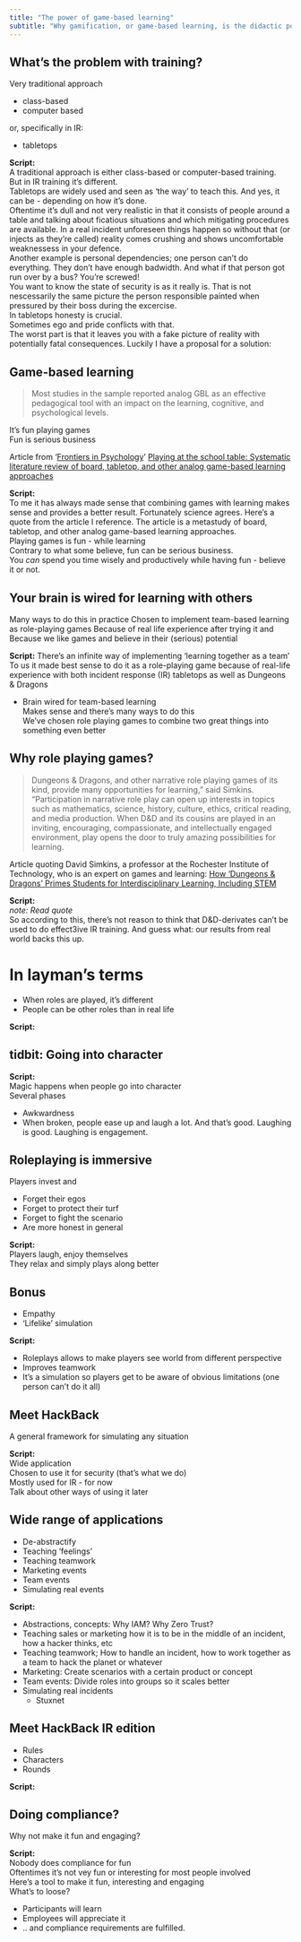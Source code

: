 ```yaml
---
title: "The power of game-based learning"
subtitle: "Why gamification, or game-based learning, is the didactic power tool you didn't know you need."
---
```


## What's the problem with training?
Very traditional approach

- class-based
- computer based

or, specifically in IR:

- tabletops

::: {.notes}
**Script:**  
A traditional approach is either class-based or computer-based training.  
But in IR training it's different.    
Tabletops are widely used and seen as 'the way' to teach this. And yes, it can be - depending on how it's done.  
Oftentime it's dull and not very realistic in that it consists of people around a table and talking about ficatious situations and which mitigating procedures are available.
In a real incident unforeseen things happen so without that (or injects as they're called) reality comes crushing and shows uncomfortable weaknessess in your defence.  
Another example is personal dependencies; one person can't do everything. They don't have enough badwidth. And what if that person got run over by a bus? You're screwed!   
You want to know the state of security is as it really is. That is not nescessarily the same picture the person responsible painted when pressured by their boss during the excercise.  
In tabletops honesty is crucial.  
Sometimes ego and pride conflicts with that.  
The worst part is that it leaves you with a fake picture of reality with potentially fatal consequences.
Luckily I have a proposal for a solution:  
:::

## Game-based learning
> Most studies in the sample reported analog GBL as an effective pedagogical tool with an impact on the learning, cognitive, and psychological levels.

It's fun playing games  
Fun is serious business  

::: aside
Article from '[Frontiers in Psychology](https://www.frontiersin.org/)' [Playing at the school table: Systematic literature review of board, tabletop, and other analog game-based learning approaches](https://www.frontiersin.org/articles/10.3389/fpsyg.2023.1160591/full)
:::

::: {.notes}
**Script:**  
To me it has always made sense that combining games with learning makes sense and provides a better result. Fortunately science agrees. Here's a quote from the article I reference. The article is a metastudy of board, tabletop, and other analog game-based learning approaches.  
Playing games is fun - while learning  
Contrary to what some believe, fun can be serious business.  
You *can* spend you time wisely and productively while having fun - believe it or not.  
:::

<!----
## tidbit: Busting myths

::: {.notes}
**Script:**  
It's a myth that games are not serious.  
In the same way as it's a myth you can't be serious while having fun.  
Those two are not contradictions.
Games are not seen as a serious pedagogic and didactic tool.
Heonstly I think it's a big shame. 
A lot of lost potential there.  
As I see it, playing games has a lot of **serious** potential.  

:::
--->

## Your brain is wired for learning with others
Many ways to do this in practice 
Chosen to implement team-based learning as role-playing games
Because of real life experience after trying it
and  
Because we like games and believe in their (serious) potential  

::: {.notes}
**Script:** 
There's an infinite way of implementing 'learning together as a team' To us it made best sense to do it as a role-playing game because of real-life experience with both incident response (IR) tabletops as well as Dungeons & Dragons

- Brain wired for team-based learning  
Makes sense and there's many ways to do this  
We've chosen role playing games to combine two great things into something even better  
:::

<!----
## tidbit: Story of HackBack

::: {.notes}
**Script:**  
So at one time we came up with combining IR tabletobs with Dungeons & Dragons. More precisely it happened to me in Vegas in 2018 when I heard the then CISO of Expel, Bruce Potter talk about how he and his son Bobby, an avid D&D player, had turned D&D into IR training. What stuck with me from that experience is that they said that since they started doing the perception of IR training had shifted from being something nobody wanted to partake in, into an event that was sought out and requested. To me that was mindblowing since in reality this is what we want as mindful security professionals. And here was a tool that provided that.
Fast forward to 2023 when I started out as a freelance consultant and was reminded of this. I started investigating what happened since that talk in Vegas and found HackBack Gaming, an American company founded by Andy Kaplan who had taken Bruce's game, simplified it a bit and turned it into a company with a product. I reached out to him to ask if he would teach me the game. He agreed, or rather, he said he couldn't because of a conflicting full-time job he had taken after the COVID pandemic. Instead he referred me to his friend Glen from the American company Cyber Risk Opportunities. We found a common passion in HackBack and started developing it further. Glen's company has since then bought Andy's company and together with him I am working on making it open-source and build a community around it, heavily inspired by Jason Blanchard and the other wonderful folks at Black Hills Infosec and their work on Backdoors & Breaches, a more technically focused IR training card game.

:::

--->

## Why role playing games?
> Dungeons & Dragons, and other narrative role playing games of its kind, provide many opportunities for learning,” said Simkins. “Participation in narrative role play can open up interests in topics such as mathematics, science, history, culture, ethics, critical reading, and media production. When D&D and its cousins are played in an inviting, encouraging, compassionate, and intellectually engaged environment, play opens the door to truly amazing possibilities for learning.

::: aside
Article quoting David Simkins, a professor at the Rochester Institute of Technology, who is an expert on games and learning: [How 'Dungeons & Dragons' Primes Students for Interdisciplinary Learning, Including STEM](https://www.kqed.org/mindshift/51790/how-dungeons-dragons-primes-students-for-interdisciplinary-learning-including-stem)
:::

::: {.notes}
**Script:**  
*note: Read quote*  
So according to this, there's not reason to think that D&D-derivates can't be used to do effect3ive IR training. 
And guess what: our results from real world backs this up. 

:::

# In layman's terms
- When roles are played, it's different
- People can be other roles than in real life

::: {.notes}
**Script:**  

:::

## tidbit: Going into character

::: {.notes}
**Script:**  
Magic happens when people go into character  
Several phases

- Awkwardness
- When broken, people ease up and laugh a lot.
And that's good. Laughing is good. Laughing is engagement.
:::

## Roleplaying is immersive
Players invest and

- Forget their egos
- Forget to protect their turf
- Forget to fight the scenario
- Are more honest in general

::: {.notes}
**Script:**  
Players laugh, enjoy themselves  
They relax and simply plays along better  
:::

## Bonus

- Empathy
- 'Lifelike' simulation

::: {.notes}
**Script:**  

- Roleplays allows to make players see world from different perspective
- Improves teamwork
- It's a simulation so players get to be aware of obvious limitations (one person can't do it all)

:::

## Meet HackBack
A general framework for simulating any situation

::: {.notes}
**Script:**  
Wide application   
Chosen to use it for security (that's what we do)  
Mostly used for IR - for now  
Talk about other ways of using it later  
:::

## Wide range of applications

- De-abstractify
- Teaching 'feelings'
- Teaching teamwork
- Marketing events
- Team events
- Simulating real events

::: {.notes}
**Script:**  

- Abstractions, concepts: Why IAM? Why Zero Trust?
- Teaching sales or marketing how it is to be in the middle of an incident, how a hacker thinks, etc
- Teaching teamwork; How to handle an incident, how to work together as a team to hack the planet or whatever
- Marketing: Create scenarios with a certain product or concept
- Team events: Divide roles into groups so it scales better
- Simulating real incidents
  - Stuxnet

:::

## Meet HackBack IR edition

- Rules
- Characters
- Rounds

::: {.notes}
**Script:**  
:::

## Doing compliance?
Why not make it fun and engaging?

::: {.notes}
**Script:**  
Nobody does compliance for fun  
Oftentimes it's not vey fun or interesting for most people involved  
Here's a tool to make it fun, interesting and engaging  
What's to loose?

- Participants will learn
- Employees will appreciate it
- .. and compliance requirements are fulfilled.

:::